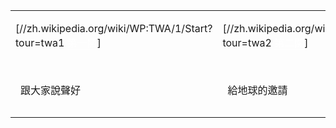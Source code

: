 {| class="plainlinks" style ="padding: 2em 0em; color: #CCC; text-align: center; width: 100%;"
|- 
| [//zh.wikipedia.org/wiki/WP:TWA/1/Start?tour=twa1 <span style="border-bottom: 1px dotted; color: #FFF">第一關</span>] 
| [//zh.wikipedia.org/wiki/WP:TWA/2/Start?tour=twa2 <span style="border-bottom: 1px dotted; color: #FFF">第二關</span>]  
| [//zh.wikipedia.org/wiki/WP:TWA/3/Start?tour=twa3 <span style="border-bottom: 1px dotted; color: #FFF">第三關</span>] 
| [//zh.wikipedia.org/wiki/WP:TWA/4/Start?tour=twa4 <span style="border-bottom: 1px dotted; color: #FFF">第四關</span>] 
| [//zh.wikipedia.org/wiki/WP:TWA/5/Start?tour=twa5 <span style="border-bottom: 1px dotted; color: #FFF">第五關</span>] 
| [//zh.wikipedia.org/wiki/WP:TWA/6/Start?tour=twa6 <span style="border-bottom: 1px dotted; color: #FFF">第六關</span>] 
| [//zh.wikipedia.org/wiki/WP:TWA/7/Start?tour=twa7 <span style="border-bottom: 1px dotted; color: #FFF">第七關</span>] 
|-
| style="padding: 1em;" | 跟大家說聲好
| style="padding: 1em;" | 給地球的邀請
| style="padding: 1em;" | 小改動、大影響
| style="padding: 1em;" | 中立觀點
| style="padding: 1em;" | 可供查證的面紗
| style="padding: 1em;" | 以禮待人
| style="padding: 1em;" | 裝點門面
|}
{{Center|1=[[Wikipedia_talk:TWA/Portal#Get_help|<span style="border-bottom:1px dotted; color: #CCC">'''求助'''</span>]]}}<br />
{{Center|2=[[WP:TWA/About|<span style="border-bottom:1px dotted; color: #CCC">關於維基百科大歷險</span>]] <span style="color: #CCC"> |1= </span>[[Wikipedia_talk:TWA/Portal|<span style="border-bottom:1px dotted; color: #ccc">前往星際酒吧</span>]]}}